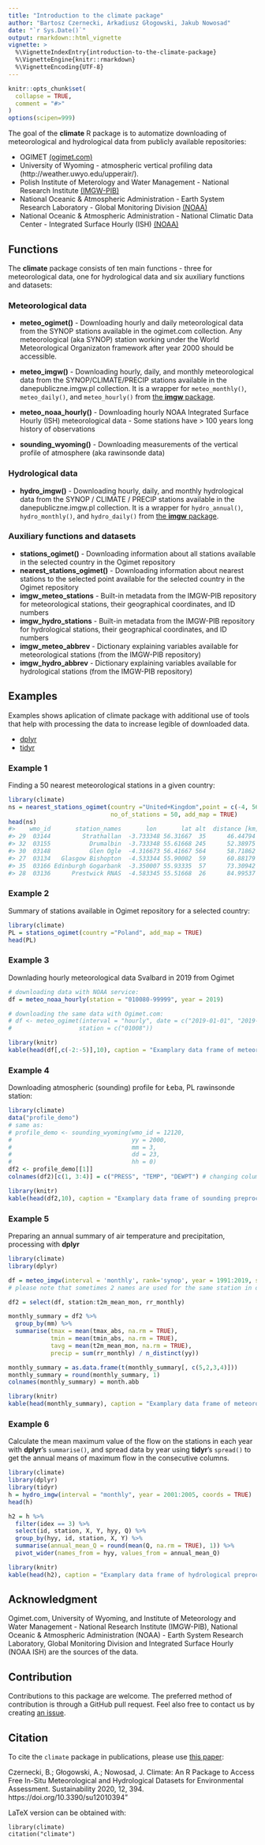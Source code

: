 ```yaml
---
title: "Introduction to the climate package"
author: "Bartosz Czernecki, Arkadiusz Głogowski, Jakub Nowosad"
date: "`r Sys.Date()`"
output: rmarkdown::html_vignette
vignette: >
  %\VignetteIndexEntry{introduction-to-the-climate-package}
  %\VignetteEngine{knitr::rmarkdown}
  %\VignetteEncoding{UTF-8}
---
```

  
```r
knitr::opts_chunk$set(
  collapse = TRUE,
  comment = "#>"
)
options(scipen=999)
```

The goal of the  **climate** R package is to automatize downloading of meteorological
and hydrological data from publicly available repositories:

- OGIMET [(ogimet.com)](http://ogimet.com/index.phtml.en) 
- University of Wyoming - atmospheric vertical profiling data (http://weather.uwyo.edu/upperair/).
- Polish Institute of Meterology and Water Management - National Research Institute [(IMGW-PIB)](https://dane.imgw.pl/)
- National Oceanic & Atmospheric Administration - Earth System Research Laboratory - Global Monitoring Division [(NOAA)](https://www.esrl.noaa.gov/gmd/ccgg/trends/)
- National Oceanic & Atmospheric Administration - National Climatic Data Center - Integrated Surface Hourly (ISH) [(NOAA)](https://www1.ncdc.noaa.gov/pub/data/noaa/)

## Functions 

The **climate** package consists of ten main functions - three for meteorological data, one for hydrological data and six auxiliary functions and datasets:
  
### Meteorological data
  
- **meteo_ogimet()** - Downloading hourly and daily meteorological data from the SYNOP stations available in the ogimet.com collection.
Any meteorological (aka SYNOP) station working under the World Meteorological Organizaton framework after year 2000 should be accessible.

- **meteo_imgw()** - Downloading hourly, daily, and monthly meteorological data from the SYNOP/CLIMATE/PRECIP stations available in the danepubliczne.imgw.pl collection. 
It is a wrapper for `meteo_monthly()`, `meteo_daily()`, and `meteo_hourly()` from [the **imgw** package](https://github.com/bczernecki/imgw).

- **meteo_noaa_hourly()** - Downloading hourly NOAA Integrated Surface Hourly (ISH) meteorological data - Some stations have > 100 years long history of observations


- **sounding_wyoming()** - Downloading measurements of the vertical profile of atmosphere (aka rawinsonde data)

### Hydrological data

- **hydro_imgw()** - Downloading hourly, daily, and monthly hydrological data from the SYNOP / CLIMATE / PRECIP stations available in the
danepubliczne.imgw.pl collection.
It is a wrapper for `hydro_annual()`, `hydro_monthly()`, and `hydro_daily()` from [the **imgw** package](https://github.com/bczernecki/imgw).

### Auxiliary functions and datasets

- **stations_ogimet()** - Downloading information about all stations available in the selected
country in the Ogimet repository
- **nearest_stations_ogimet()** - Downloading information about nearest stations to the selected point
available for the selected country in the Ogimet repository
- **imgw_meteo_stations** - Built-in   metadata from the IMGW-PIB repository for   meteorological   stations,   their   geographical
coordinates, and ID numbers
- **imgw_hydro_stations** - Built-in metadata from the IMGW-PIB repository for   hydrological   stations,    their   geographical
coordinates, and ID numbers
- **imgw_meteo_abbrev** - Dictionary explaining variables available for meteorological stations (from the IMGW-PIB repository)
- **imgw_hydro_abbrev** - Dictionary explaining variables available for hydrological stations (from the IMGW-PIB repository)

## Examples

Examples shows aplication of climate package with additional use of tools that help with processing the data to increase legible of downloaded data.  

- [dplyr](https://CRAN.R-project.org/package=dplyr)
- [tidyr](https://CRAN.R-project.org/package=tidyr)

### Example 1

Finding a 50 nearest meteorological stations in a given country:

``` r
library(climate)
ns = nearest_stations_ogimet(country ="United+Kingdom",point = c(-4, 56),
                             no_of_stations = 50, add_map = TRUE)
head(ns)
#>    wmo_id       station_names       lon       lat alt  distance [km]
#> 29  03144         Strathallan  -3.733348 56.31667  35      46.44794
#> 32  03155           Drumalbin  -3.733348 55.61668 245      52.38975
#> 30  03148           Glen Ogle  -4.316673 56.41667 564      58.71862
#> 27  03134   Glasgow Bishopton  -4.533344 55.90002  59      60.88179
#> 35  03166 Edinburgh Gogarbank  -3.350007 55.93335  57      73.30942
#> 28  03136      Prestwick RNAS  -4.583345 55.51668  26      84.99537
```

### Example 2

Summary of stations available in Ogimet repository for a selected country:

``` r
library(climate)
PL = stations_ogimet(country ="Poland", add_map = TRUE)
head(PL)
```

### Example 3
Downlading hourly meteorological data Svalbard in 2019 from Ogimet
  
``` r
# downloading data with NOAA service:
df = meteo_noaa_hourly(station = "010080-99999", year = 2019)

# downloading the same data with Ogimet.com:
# df <- meteo_ogimet(interval = "hourly", date = c("2019-01-01", "2019-12-31"),
#                   station = c("01008"))
```

```r
library(knitr)
kable(head(df[,c(-2:-5)],10), caption = "Examplary data frame of meteorological data.")
```

### Example 4
Downloading atmospheric (sounding) profile for Łeba, PL rawinsonde  station:

```r
library(climate)
data("profile_demo")
# same as:
# profile_demo <- sounding_wyoming(wmo_id = 12120,
#                                  yy = 2000,
#                                  mm = 3,
#                                  dd = 23,
#                                  hh = 0)
df2 <- profile_demo[[1]] 
colnames(df2)[c(1, 3:4)] = c("PRESS", "TEMP", "DEWPT") # changing column names
```


```r
library(knitr)
kable(head(df2,10), caption = "Examplary data frame of sounding preprocessing")
```

### Example 5
Preparing an annual summary of air temperature and precipitation, processing with **dplyr** 

```r
library(climate)
library(dplyr)

df = meteo_imgw(interval = 'monthly', rank='synop', year = 1991:2019, station = "ŁEBA") 
# please note that sometimes 2 names are used for the same station in different years

df2 = select(df, station:t2m_mean_mon, rr_monthly)

monthly_summary = df2 %>% 
  group_by(mm) %>% 
  summarise(tmax = mean(tmax_abs, na.rm = TRUE), 
            tmin = mean(tmin_abs, na.rm = TRUE),
            tavg = mean(t2m_mean_mon, na.rm = TRUE), 
            precip = sum(rr_monthly) / n_distinct(yy))            

monthly_summary = as.data.frame(t(monthly_summary[, c(5,2,3,4)])) 
monthly_summary = round(monthly_summary, 1)
colnames(monthly_summary) = month.abb

```

```r
library(knitr)
kable(head(monthly_summary), caption = "Examplary data frame of meteorological preprocessing.")
```

### Example 6
Calculate the mean maximum value of the flow on the stations in each year with **dplyr**'s `summarise()`, and spread data by year using **tidyr**'s `spread()` to get the annual means of maximum flow in the consecutive columns.

```r
library(climate)
library(dplyr)
library(tidyr)
h = hydro_imgw(interval = "monthly", year = 2001:2005, coords = TRUE)
head(h)
```


```r
h2 = h %>%
  filter(idex == 3) %>%
  select(id, station, X, Y, hyy, Q) %>%
  group_by(hyy, id, station, X, Y) %>%
  summarise(annual_mean_Q = round(mean(Q, na.rm = TRUE), 1)) %>% 
  pivot_wider(names_from = hyy, values_from = annual_mean_Q)
```

```r
library(knitr)
kable(head(h2), caption = "Examplary data frame of hydrological preprocesssing.")
```

## Acknowledgment

Ogimet.com, University of Wyoming, and Institute of Meteorology and Water Management - National Research Institute (IMGW-PIB), National Oceanic & Atmospheric Administration (NOAA) - Earth System Research Laboratory, Global Monitoring Division and Integrated Surface Hourly (NOAA ISH) are the sources of the data.

## Contribution

Contributions to this package are welcome. 
The preferred method of contribution is through a GitHub pull request. 
Feel also free to contact us by creating [an issue](https://github.com/bczernecki/climate/issues).

## Citation

To cite the `climate` package in publications, please use [this paper](https://www.mdpi.com/2071-1050/12/1/394):
  
  Czernecki, B.; Głogowski, A.; Nowosad, J. Climate: An R Package to Access Free In-Situ Meteorological and Hydrological Datasets for Environmental Assessment. Sustainability 2020, 12, 394. https://doi.org/10.3390/su12010394"

LaTeX version can be obtained with:
```
library(climate)
citation("climate")
```
<!-- ![Mean maximum annual flow](../../docs/articles/articles/pl_files/figure-html/unnamed-chunk-1-1.png) -->
